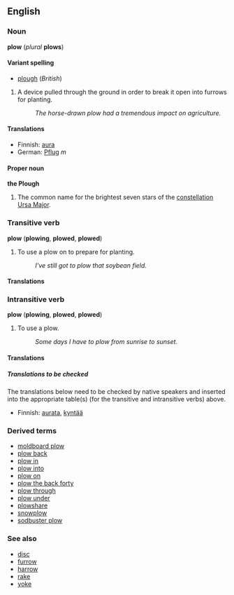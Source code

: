 <!--If you edit this page, please also edit "plough" so that these two pages remain in synch.-->
==English==
===Noun===
'''plow''' (''plural'' '''plows''')

====Variant spelling====
*[[plough]] (''British'')

# A device pulled through the ground in order to break it open into furrows for planting.
#:''The horse-drawn plow had a tremendous impact on agriculture.''

====Translations====
*Finnish: [[aura#Finnish|aura]]
*German: [[Pflug]] ''m''

====Proper noun====
'''the Plough'''

#The common name for the brightest seven stars of the [[constellation]] [[Ursa Major]].

===Transitive verb===
'''plow''' ('''plowing''', '''plowed''', '''plowed''')

#To use a plow on to prepare for planting.
#:''I've still got to plow that soybean field.''

====Translations====

===Intransitive verb===
'''plow''' ('''plowing''', '''plowed''', '''plowed''')
#To use a plow.
#:''Some days I have to plow from sunrise to sunset.''

====Translations====

=====Translations to be checked=====
<!--Remove this section once all of the translations below have been moved into the tables above.-->

The translations below need to be checked by native speakers and inserted into the appropriate table(s) (for the transitive and intransitive verbs) above.

*Finnish: [[aurata]], [[kyntää]]

===Derived terms===
*[[moldboard plow]]
*[[plow back]]
*[[plow in]]
*[[plow into]]
*[[plow on]]
*[[plow the back forty]]
*[[plow through]]
*[[plow under]]
*[[plowshare]]
*[[snowplow]]
*[[sodbuster plow]]

===See also===
*[[disc]]
*[[furrow]]
*[[harrow]]
*[[rake]]
*[[yoke]]

<!--If you edit this page, please also edit "plough" so that these two pages remain in synch.-->